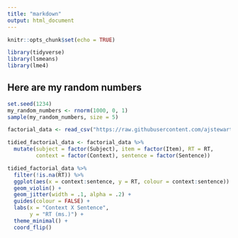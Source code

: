 ```yaml
---
title: "markdown"
output: html_document
---
```


```r
knitr::opts_chunk$set(echo = TRUE)
```

```r
library(tidyverse)
library(lsmeans)
library(lme4)
```

## Here are my random numbers
```r
set.seed(1234)
my_random_numbers <- rnorm(1000, 0, 1)
sample(my_random_numbers, size = 5)
```

```r
factorial_data <- read_csv("https://raw.githubusercontent.com/ajstewartlang/15_mixed_models_pt1/master/data/2x2.csv")

tidied_factorial_data <- factorial_data %>%
  mutate(subject = factor(Subject), item = factor(Item), RT = RT,
         context = factor(Context), sentence = factor(Sentence))

```

```r
tidied_factorial_data %>%
  filter(!is.na(RT)) %>%
  ggplot(aes(x = context:sentence, y = RT, colour = context:sentence)) +
  geom_violin() +
  geom_jitter(width = .1, alpha = .2) +
  guides(colour = FALSE) +
  labs(x = "Context X Sentence",
       y = "RT (ms.)") +
  theme_minimal() +
  coord_flip()
```


